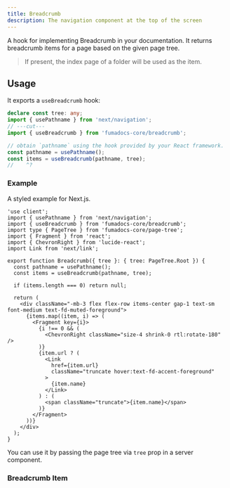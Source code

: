 ```yaml
---
title: Breadcrumb
description: The navigation component at the top of the screen
---
```


A hook for implementing Breadcrumb in your documentation. It returns breadcrumb items for a page based on the given page tree.

> If present, the index page of a folder will be used as the item.

## Usage

It exports a `useBreadcrumb` hook:

```ts twoslash
declare const tree: any;
import { usePathname } from 'next/navigation';
// ---cut---
import { useBreadcrumb } from 'fumadocs-core/breadcrumb';

// obtain `pathname` using the hook provided by your React framework.
const pathname = usePathname();
const items = useBreadcrumb(pathname, tree);
//    ^?
```

### Example

A styled example for Next.js.

```tsx
'use client';
import { usePathname } from 'next/navigation';
import { useBreadcrumb } from 'fumadocs-core/breadcrumb';
import type { PageTree } from 'fumadocs-core/page-tree';
import { Fragment } from 'react';
import { ChevronRight } from 'lucide-react';
import Link from 'next/link';

export function Breadcrumb({ tree }: { tree: PageTree.Root }) {
  const pathname = usePathname();
  const items = useBreadcrumb(pathname, tree);

  if (items.length === 0) return null;

  return (
    <div className="-mb-3 flex flex-row items-center gap-1 text-sm font-medium text-fd-muted-foreground">
      {items.map((item, i) => (
        <Fragment key={i}>
          {i !== 0 && (
            <ChevronRight className="size-4 shrink-0 rtl:rotate-180" />
          )}
          {item.url ? (
            <Link
              href={item.url}
              className="truncate hover:text-fd-accent-foreground"
            >
              {item.name}
            </Link>
          ) : (
            <span className="truncate">{item.name}</span>
          )}
        </Fragment>
      ))}
    </div>
  );
}
```

You can use it by passing the page tree via `tree` prop in a server component.

### Breadcrumb Item

<AutoTypeTable path="./content/docs/headless/props.ts" name="BreadcrumbItem" />
